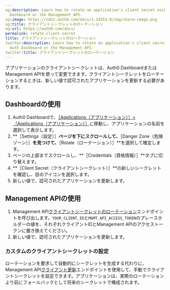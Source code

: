 ```yaml
---
og:description: Learn how to rotate an application's client secret using the Auth
  Dashboard or the Management API.
og:image: https://cdn2.auth0.com/docs/1.14553.0/img/share-image.png
og:title: クライアントシークレットのローテーション
og:url: https://auth0.com/docs/
permalink: rotate-client-secret
title: クライアントシークレットのローテーション
twitter:description: Learn how to rotate an application's client secret using the
  Auth Dashboard or the Management API.
twitter:title: クライアントシークレットのローテーション
---
```


アプリケーションのクライアントシークレットは、Auth0 DashboardまたはManagement APIを使って変更できます。クライアントシークレットをローテーションするときは、新しい値で認可されたアプリケーションを更新する必要があります。





## Dashboardの使用

1. Auth0 Dashboardで、[［Applications（アプリケーション）］>［Applications（アプリケーション）］](%24%7Bmanage_url%7D/#/applications)に移動し、アプリケーションの名前を選択して表示します。
2. **［Settings（設定）］**ページを下にスクロールして、**［Danger Zone（危険ゾーン）］**を見つけて、**［Rotate（ローテーション）］**を選択して確定します。
3. ページの上部までスクロールし、**［Credentials（資格情報）］**タブに切り替えます。
4. **［Client Secret（クライアントシークレット）］**の新しいシークレットを確認し、目のアイコンを選択します。
5. 新しい値で、認可されたアプリケーションを更新します。

## Management APIの使用

1. Management API[クライアントシークレットのローテーション](https://auth0.com/docs/api/management/v2#!/Clients/post_rotate_secret)エンドポイントを呼び出します。`YOUR_CLIENT_ID`と`MGMT_API_ACCESS_TOKEN`のプレースホルダーの値を、それぞれクライアントIDとManagement APIのアクセストークンに置き換えてください。
2. 新しい値で、認可されたアプリケーションを更新します。

### カスタムのクライアントシークレットの設定

ローテーションを要求して自動的にシークレットを生成する代わりに、Management API[クライアント更新](https://auth0.com/docs/api/management/v2/#!/Clients/patch_clients_by_id)エンドポイントを使用して、手動でクライアントシークレットを設定できます。アプリケーションは、実際のローテーションより前にフォールバックとして将来のシークレットで構成されます。